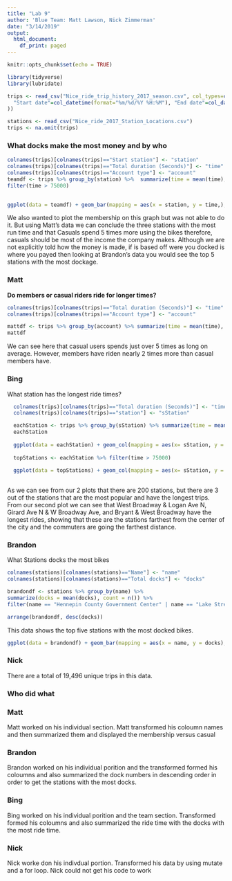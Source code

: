 ---
title: "Lab 9"
author: 'Blue Team: Matt Lawson, Nick Zimmerman'
date: "3/14/2019"
output:
  html_document:
    df_print: paged
---

```{r setup, include=FALSE}
knitr::opts_chunk$set(echo = TRUE)
```

```{r, echo=F, message=F, warning=F}
library(tidyverse)
library(lubridate)

```


```{r, message=F, warning=F}
trips <- read_csv("Nice_ride_trip_history_2017_season.csv", col_types=cols(
  "Start date"=col_datetime(format="%m/%d/%Y %H:%M"), "End date"=col_datetime(format="%m/%d/%Y %H:%M"), "Account type"=col_factor(levels=c("Member", "Casual"))
))

stations <- read_csv("Nice_ride_2017_Station_Locations.csv")
trips <- na.omit(trips)
```

### What docks make the most money and by who

```{r}
colnames(trips)[colnames(trips)=="Start station"] <- "station"
colnames(trips)[colnames(trips)=="Total duration (Seconds)"] <- "time"
colnames(trips)[colnames(trips)=="Account type"] <- "account"
teamdf <- trips %>% group_by(station) %>%  summarize(time = mean(time), count = n()) %>%
filter(time > 75000)
 
```


```{r}
ggplot(data = teamdf) + geom_bar(mapping = aes(x = station, y = time,), stat = "identity")
```

We also wanted to plot the membership on this graph but was not able to do it. But using Matt's data we can conclude the three stations with the most run time and that Casuals spend 5 times more using the bikes therefore, casuals should be most of the income the company makes. Although we are not explicitly told how the money is made, if is based off were you docked is where you payed then looking at Brandon's data you would see the top 5 stations with the most dockage.






### Matt

__Do members or casual riders ride for longer times?__

```{r}
colnames(trips)[colnames(trips)=="Total duration (Seconds)"] <- "time"
colnames(trips)[colnames(trips)=="Account type"] <- "account"

mattdf <- trips %>% group_by(account) %>% summarize(time = mean(time), count = n())
mattdf
```

We can see here that casual users spends just over 5 times as long on average. However, members have riden nearly 2 times more than casual members have.


### Bing

What station has the longest ride times?

```{r}
  colnames(trips)[colnames(trips)=="Total duration (Seconds)"] <- "time"
  colnames(trips)[colnames(trips)=="station"] <- "sStation"

  eachStation <- trips %>% group_by(sStation) %>% summarize(time = mean(time)) 
  eachStation
  
  ggplot(data = eachStation) + geom_col(mapping = aes(x= sStation, y = time))
  
  topStations <- eachStation %>% filter(time > 75000)
  
  ggplot(data = topStations) + geom_col(mapping = aes(x= sStation, y = time))
  

```
As we can see from our 2 plots that there are 200 stations, but there are 3 out of the stations that are the most popular and have the longest trips. From our second plot we can see that West Broadway & Logan Ave N, Girard Ave N & W Broadway Ave, and Bryant & West Broadway have the longest rides, showing that these are the stations farthest from the center of the city and the commuters are going the farthest distance.





### Brandon
What Stations docks the most bikes
```{r}
colnames(stations)[colnames(stations)=="Name"] <- "name"
colnames(stations)[colnames(stations)=="Total docks"] <- "docks"

brandondf <- stations %>% group_by(name) %>%
summarize(docks = mean(docks), count = n()) %>%
filter(name == "Hennepin County Government Center" | name == "Lake Street & Knox Ave S" | name == "Coffman Union" | name == "Washington Ave SE & Union Street SE" | name == "100 Main Street SE")

arrange(brandondf, desc(docks))
```

This data shows the top five stations with the most docked bikes.


```{r}
ggplot(data = brandondf) + geom_bar(mapping = aes(x = name, y = docks), stat = "identity")
```


### Nick

There are a total of 19,496 unique trips in this data. 







### Who did what



### Matt
Matt worked on his individual section. Matt transformed his coloumn names and then summarized them and displayed the membership versus casual

### Brandon
Brandon worked on his individual porition and the transformed formed his coloumns and also summarized the dock numbers in descending order in order to get the stations with the most docks.

### Bing
Bing worked on his individual porition and the team section. Transformed formed his coloumns and also summarized the ride time with the docks with the most ride time.

### Nick
Nick worke don his indivdual portion. Transformed his data by using mutate and a for loop. Nick could not get his code to work








